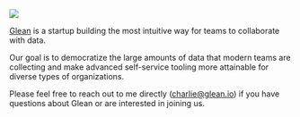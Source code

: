 
<div style={{ padding: 25 }}>
  <FullWidth>
    <img src="/images/glean/GleanHero.svg" width={250} height={100} />
  </FullWidth>
</div>

[Glean](https://www.glean.io) is a startup building the most intuitive way
for teams to collaborate with data.

Our goal is to democratize the large amounts of data that modern teams
are collecting and make advanced self-service tooling more attainable for
diverse types of organizations.

Please feel free to reach out to me directly ([charlie@glean.io](mailto:charlie@glean.io))
if you have questions about Glean or are interested in joining us.
